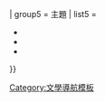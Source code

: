 {{Navbox
| name  = Panchatantra
| state = autocollapse
| title = ''[[五卷書]]''
| listclass = hlist

| above =
aka: ''Hitopadesha'' — ''Kalila and Dimna'' — ''The Lights of Canopus'' — ''The Fables of Bidpai/Pilpay'' — ''The Moral Philosophy of Doni''

| group1 = [[五卷書故事列表|故事]]
| list1  =

* {{tsl|en|The Blue Jackal||The Blue Jackal}}
* {{tsl|en|The Tortoise and the Birds||The Tortoise and the Birds}}
* {{tsl|en|The Bear and the Gardener||The Bear and the Gardener}}
* {{tsl|en|The Lion and the Mouse||The Lion and the Mouse}}
* {{tsl|en|The Mouse Turned into a Maid||The Mouse Turned into a Maid}}
* {{tsl|en|The Deer without a Heart||The Deer without a Heart}}
* {{tsl|en|The Ass in the Lion's Skin||The Ass in the Lion's Skin}}
* {{tsl|en|The Brahmin and the Mongoose||The Brahmin and the Mongoose}}
* {{tsl|en|The Fox and the Cat (fable)||The Fox and the Cat}}
* {{tsl|en|The milkmaid and her pail||The milkmaid and her pail}}

| group2 = 相關作品
| list2=

* [[伊索寓言]]
* {{tsl|en|La Fontaine's Fables||La Fontaine's Fables}}
* {{tsl|en|Hikayat Panca Tanderan||Hikayat Panca Tanderan}}
* {{link-en|嘉言集|Hitopadesa}}
* [[本生 (佛教)]]
* [[故事海]]
* [[一千零一夜]]
*{{link-en|鹦鹉故事七十则|Śukasaptati}}

| group3 = 其他媒體
| list3=

* {{tsl|en|The Tall Tales of Vishnu Sharma||The Tall Tales of Vishnu Sharma}}

| group4 = 編輯,<br>筆譯員,<br>改編者
| list4  =

  {{ navbox subgroup
   | group1     = 早期
   | list1      =

* {{tsl|en|Vishnu Sharma||Vishnu Sharma}} (筆者推測)
* {{tsl|en|Abu'l-Fazl ibn Mubarak||Abu'l-Fazl ibn Mubarak}}
* {{tsl|en|Borzūya||Borzūya}}
* {{tsl|en|Durgasimha||Durgasimha}}
* [[让·德·拉封丹]]
* [[安托万·加朗]]
* {{tsl|en|John of Capua||John of Capua}}
* {{tsl|en|Kshemendra||Kshemendra}}
* {{tsl|en|Ibn al-Muqaffa'||Ibn al-Muqaffa'}}
* {{tsl|en|Narayan Pandit||Narayana}}
* {{tsl|en|Abu'l-Ma'ali Nasrallah||Abu'l-Ma'ali Nasrallah}}
* {{tsl|en|Thomas North||Thomas North}}
* [[鲁达基]]
* {{tsl|en|Simeon Seth||Simeon Seth}}

   | group2     = 近代
   | list2      =

* {{tsl|en|Theodor Benfey||Theodor Benfey}}
* {{tsl|en|Gustav Bickell||Gustav Bickell}}
* {{tsl|en|Hermann Brockhaus||Hermann Brockhaus}}
* {{tsl|en|Edward Backhouse Eastwick||Edward Backhouse Eastwick}}
* {{tsl|en|Franklin Edgerton||Franklin Edgerton}}
* {{tsl|en|A. N. D. Haksar||A. N. D. Haksar}}
* {{tsl|en|Johannes Hertel||Johannes Hertel}}
* {{tsl|en|Joseph Jacobs||Joseph Jacobs}}
* {{tsl|en|Ion Keith-Falconer||Ion Keith-Falconer}}
* {{tsl|en|Patrick Olivelle||Patrick Olivelle}}
* {{tsl|en|Norman Mosley Penzer||N. M. Penzer}}
* {{tsl|en|Arthur W. Ryder||Arthur W. Ryder}}
* {{tsl|en|Antoine Isaac Silvestre de Sacy||Silvestre de Sacy}}
* {{tsl|en|Charles Henry Tawney||C. H. Tawney}}
* {{tsl|en|Charles Wilkins||Charles Wilkins}}
* {{tsl|en|Ramsay Wood||Ramsay Wood}}

  }}

| group5 = 主題
| list5  =

* {{tsl|en|Beast fable||Beast fable}}
* {{tsl|en|Frame story||Frame story}}
* {{tsl|en|Katha (storytelling format)||Katha}}

}}<noinclude>
{{collapsible option}}
{{DEFAULTSORT:Panchatantra}}
[[Category:文學導航模板]]
</noinclude>